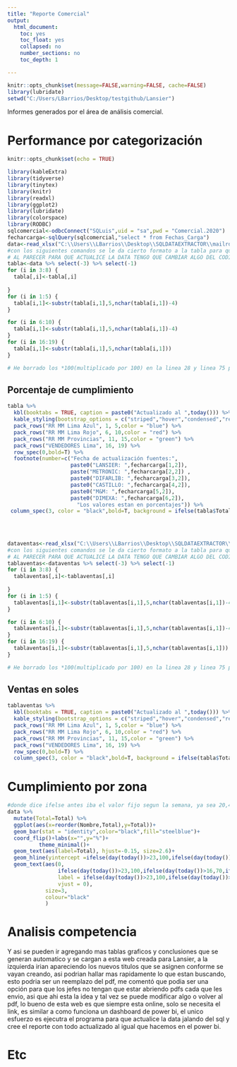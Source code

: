 ```yaml
---
title: "Reporte Comercial"
output:
  html_document:
    toc: yes
    toc_float: yes
    collapsed: no
    number_sections: no
    toc_depth: 1

---
```


```r
knitr::opts_chunk$set(message=FALSE,warning=FALSE, cache=FALSE)
library(lubridate)
setwd("C:/Users/LBarrios/Desktop/testgithub/Lansier")
```
Informes generados por el área de análisis comercial.

# Performance por categorización 


```r
knitr::opts_chunk$set(echo = TRUE)

library(kableExtra)
library(tidyverse)
library(tinytex)
library(knitr)
library(readxl)
library(ggplot2)
library(lubridate)
library(colorspace)
library(RODBC)
sqlcomercial<-odbcConnect("SQLuis",uid = "sa",pwd = "Comercial.2020")
fecharcarga<-sqlQuery(sqlcomercial,"select * from Fechas_Carga")
data<-read_xlsx("C:\\Users\\LBarrios\\Desktop\\SQLDATAEXTRACTOR\\mailrdata\\datapresentacion.xlsx") #borre todo el path que decia C/USERS,etc y lo deje solo en el nombre de el archivo, asi ya no importa donde lo corra siempre y cuando este en el wd
#con los siguientes comandos se le da cierto formato a la tabla para que sea mas facil de presentar la data en una tabla
# AL PARECER PARA QUE ACTUALICE LA DATA TENGO QUE CAMBIAR ALGO DEL CODIGO SINO NO CORRE
tabla<-data %>% select(-3) %>% select(-1)
for (i in 3:8) {
  tabla[,i]<-tabla[,i]
  
}
for (i in 1:5) {
  tabla[i,1]<-substr(tabla[i,1],5,nchar(tabla[i,1])-4)
}

for (i in 6:10) {
  tabla[i,1]<-substr(tabla[i,1],5,nchar(tabla[i,1])-4)
}
for (i in 16:19) {
  tabla[i,1]<-substr(tabla[i,1],5,nchar(tabla[i,1]))
}

# He borrado los *100(multiplicado por 100) en la linea 28 y linea 75 porque ahora mis valores no estan en decimales sino enteros, revisar eso
```

## Porcentaje de cumplimiento
```r

tabla %>%
  kbl(booktabs = TRUE, caption = paste0("Actualizado al ",today())) %>%
  kable_styling(bootstrap_options = c("striped","hover","condensed","responsive")) %>% 
  pack_rows("RR MM Lima Azul", 1, 5,color = "blue") %>%
  pack_rows("RR MM Lima Rojo", 6, 10,color = "red") %>%
  pack_rows("RR MM Provincias", 11, 15,color = "green") %>%
  pack_rows("VENDEDORES Lima", 16, 19) %>%
  row_spec(0,bold=T) %>% 
  footnote(number=c("Fecha de actualización fuentes:",
                    paste0("LANSIER: ",fecharcarga[1,2]),
                    paste("METRONIC: ",fecharcarga[2,2]) ,
                    paste0("DIFARLIB: ",fecharcarga[3,2]),
                    paste0("CASTILLO: ",fecharcarga[4,2]),
                    paste0("M&M: ",fecharcarga[5,2]),
                    paste0("DIMEXA: ",fecharcarga[6,2]),
                      "Los valores estan en porcentajes")) %>% 
 column_spec(3, color = "black",bold=T, background = ifelse(tabla$Total > 100, "green", ifelse(tabla$Total<80,"red","yellow")))
   
        
 

```



```r
dataventas<-read_xlsx("C:\\Users\\LBarrios\\Desktop\\SQLDATAEXTRACTOR\\mailrdata\\datapresentacionventas.xlsx") #borre todo el path que decia C/USERS,etc y lo deje solo en el nombre de el archivo, asi ya no importa donde lo corra siempre y cuando este en el wd
#con los siguientes comandos se le da cierto formato a la tabla para que sea mas facil de presentar la data en una tabla
# AL PARECER PARA QUE ACTUALICE LA DATA TENGO QUE CAMBIAR ALGO DEL CODIGO SINO NO CORRE
tablaventas<-dataventas %>% select(-3) %>% select(-1)
for (i in 3:8) {
  tablaventas[,i]<-tablaventas[,i]
  
}
for (i in 1:5) {
  tablaventas[i,1]<-substr(tablaventas[i,1],5,nchar(tablaventas[i,1])-4)
}

for (i in 6:10) {
  tablaventas[i,1]<-substr(tablaventas[i,1],5,nchar(tablaventas[i,1])-4)
}
for (i in 16:19) {
  tablaventas[i,1]<-substr(tablaventas[i,1],5,nchar(tablaventas[i,1]))
}

# He borrado los *100(multiplicado por 100) en la linea 28 y linea 75 porque ahora mis valores no estan en decimales sino enteros, revisar eso
```

## Ventas en soles

```r

tablaventas %>%
  kbl(booktabs = TRUE, caption = paste0("Actualizado al ",today())) %>%
  kable_styling(bootstrap_options = c("striped","hover","condensed","responsive")) %>% 
  pack_rows("RR MM Lima Azul", 1, 5,color = "blue") %>%
  pack_rows("RR MM Lima Rojo", 6, 10,color = "red") %>%
  pack_rows("RR MM Provincias", 11, 15,color = "green") %>%
  pack_rows("VENDEDORES Lima", 16, 19) %>%
  row_spec(0,bold=T) %>%
  column_spec(3, color = "black",bold=T, background = ifelse(tabla$Total > 100, "green", ifelse(tabla$Total<80,"red","yellow")))
```


# Cumplimiento por zona
```r
#donde dice ifelse antes iba el valor fijo segun la semana, ya sea 20,40,70 o 100, ahora ya esta automatico en funcion a la fecha que se corre.
data %>%
  mutate(Total=Total) %>% 
  ggplot(aes(x=reorder(Nombre,Total),y=Total))+
  geom_bar(stat = "identity",color="black",fill="steelblue")+
  coord_flip()+labs(x="",y="%")+
          theme_minimal()+
  geom_text(aes(label=Total), hjust=-0.15, size=2.6)+
  geom_hline(yintercept =ifelse(day(today())>23,100,ifelse(day(today())>16,70,ifelse(day(today())>9,40,ifelse(day(today())>3,20,100)))) ,linetype="dotted",color="black")+
  geom_text(aes(0,
                ifelse(day(today())>23,100,ifelse(day(today())>16,70,ifelse(day(today())>9,40,ifelse(day(today())>3,20,100)))),
                label = ifelse(day(today())>23,100,ifelse(day(today())>16,70,ifelse(day(today())>9,40,ifelse(day(today())>3,20,100)))),
                vjust = 0),
            size=3,
            colour="black"
            )
```

# Analisis competencia
Y asi se pueden ir agregando mas tablas graficos y conclusiones que se generan automatico y se cargan a esta web creada para Lansier, a la izquierda irian apareciendo los nuevos titulos que se asignen conforme se vayan creando, asi podrian hallar mas rapidamente lo que estan buscando, esto podria ser un reemplazo del pdf, me comentó que podia ser una opción para que los jefes no tengan que estar abriendo pdfs cada que les envio, asi que ahi esta la idea y tal vez se puede modificar algo o volver al pdf, lo bueno de esta web es que siempre esta online, solo se necesita el link, es similar a como funciona un dashboard de power bi, el unico esfuerzo es ejecutra el programa para que actualice la data jalando del sql y cree el reporte con todo actualizado al igual que hacemos en el power bi.

# Etc